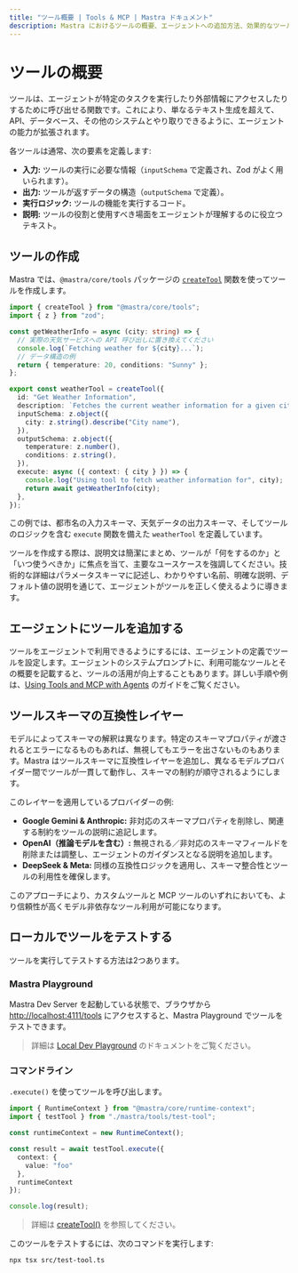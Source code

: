 ```yaml
---
title: "ツール概要 | Tools & MCP | Mastra ドキュメント"
description: Mastra におけるツールの概要、エージェントへの追加方法、効果的なツール設計のベストプラクティスを理解する。
---
```





# ツールの概要

ツールは、エージェントが特定のタスクを実行したり外部情報にアクセスしたりするために呼び出せる関数です。これにより、単なるテキスト生成を超えて、API、データベース、その他のシステムとやり取りできるように、エージェントの能力が拡張されます。

各ツールは通常、次の要素を定義します:

- **入力:** ツールの実行に必要な情報（`inputSchema` で定義され、Zod がよく用いられます）。
- **出力:** ツールが返すデータの構造（`outputSchema` で定義）。
- **実行ロジック:** ツールの機能を実行するコード。
- **説明:** ツールの役割と使用すべき場面をエージェントが理解するのに役立つテキスト。



## ツールの作成

Mastra では、`@mastra/core/tools` パッケージの [`createTool`](/reference/tools/create-tool) 関数を使ってツールを作成します。

```typescript filename="src/mastra/tools/weatherInfo.ts" copy
import { createTool } from "@mastra/core/tools";
import { z } from "zod";

const getWeatherInfo = async (city: string) => {
  // 実際の天気サービスへの API 呼び出しに置き換えてください
  console.log(`Fetching weather for ${city}...`);
  // データ構造の例
  return { temperature: 20, conditions: "Sunny" };
};

export const weatherTool = createTool({
  id: "Get Weather Information",
  description: `Fetches the current weather information for a given city`,
  inputSchema: z.object({
    city: z.string().describe("City name"),
  }),
  outputSchema: z.object({
    temperature: z.number(),
    conditions: z.string(),
  }),
  execute: async ({ context: { city } }) => {
    console.log("Using tool to fetch weather information for", city);
    return await getWeatherInfo(city);
  },
});
```

この例では、都市名の入力スキーマ、天気データの出力スキーマ、そしてツールのロジックを含む `execute` 関数を備えた `weatherTool` を定義しています。

ツールを作成する際は、説明文は簡潔にまとめ、ツールが「何をするのか」と「いつ使うべきか」に焦点を当て、主要なユースケースを強調してください。技術的な詳細はパラメータスキーマに記述し、わかりやすい名前、明確な説明、デフォルト値の説明を通じて、エージェントがツールを正しく使えるように導きます。



## エージェントにツールを追加する

ツールをエージェントで利用できるようにするには、エージェントの定義でツールを設定します。エージェントのシステムプロンプトに、利用可能なツールとその概要を記載すると、ツールの活用が向上することもあります。詳しい手順や例は、[Using Tools and MCP with Agents](/docs/agents/using-tools-and-mcp#add-tools-to-an-agent) のガイドをご覧ください。



## ツールスキーマの互換性レイヤー

モデルによってスキーマの解釈は異なります。特定のスキーマプロパティが渡されるとエラーになるものもあれば、無視してもエラーを出さないものもあります。Mastra はツールスキーマに互換性レイヤーを追加し、異なるモデルプロバイダー間でツールが一貫して動作し、スキーマの制約が順守されるようにします。

このレイヤーを適用しているプロバイダーの例:

- **Google Gemini & Anthropic:** 非対応のスキーマプロパティを削除し、関連する制約をツールの説明に追記します。
- **OpenAI（推論モデルを含む）:** 無視される／非対応のスキーマフィールドを削除または調整し、エージェントのガイダンスとなる説明を追加します。
- **DeepSeek & Meta:** 同様の互換性ロジックを適用し、スキーマ整合性とツールの利用性を確保します。

このアプローチにより、カスタムツールと MCP ツールのいずれにおいても、より信頼性が高くモデル非依存なツール利用が可能になります。




## ローカルでツールをテストする
ツールを実行してテストする方法は2つあります。

<Steps>

### Mastra Playground

Mastra Dev Server を起動している状態で、ブラウザから [http://localhost:4111/tools](http://localhost:4111/tools) にアクセスすると、Mastra Playground でツールをテストできます。

> 詳細は [Local Dev Playground](/docs/server-db/local-dev-playground) のドキュメントをご覧ください。

### コマンドライン

`.execute()` を使ってツールを呼び出します。

```typescript filename="src/test-tool.ts" showLineNumbers copy
import { RuntimeContext } from "@mastra/core/runtime-context";
import { testTool } from "./mastra/tools/test-tool";

const runtimeContext = new RuntimeContext();

const result = await testTool.execute({
  context: {
    value: "foo"
  },
  runtimeContext
});

console.log(result);
```

> 詳細は [createTool()](../../reference/tools/create-tool.mdx) を参照してください。

このツールをテストするには、次のコマンドを実行します:

```bash copy
npx tsx src/test-tool.ts
```

</Steps>
